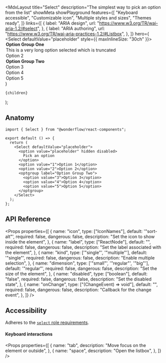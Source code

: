 
  <MdxLayout
    title="Select"
    description="The simplest way to pick an option from the list"
    showMeta
    showPlayground
    features={[
      "Keyboard accessible",
      "Customizable icon",
      "Multiple styles and sizes",
      "Themes ready",
    ]}
    links={[
      {
        label: "ARIA design",
        url: "https://www.w3.org/TR/wai-aria-1.2/#select",
      },
      {
        label: "ARIA authoring",
        url: "https://www.w3.org/TR/wai-aria-practices-1.2/#Listbox",
      },
    ]}
    hero={
      <LiveArea>
        <Select defaultValue="placeholder" style={{ maxInlineSize: "30ch" }}>
          <option value="placeholder" hidden disabled>
            Pick an option
          </option>
          <optgroup label="Option Group One">
            <option value="1">
              This is a very long option selected which is truncated
            </option>
            <option value="2">Option 2</option>
          </optgroup>
          <optgroup label="Option Group Two">
            <option value="3">Option 3</option>
            <option value="4">Option 4</option>
            <option value="5">Option 5</option>
          </optgroup>
        </Select>
      </LiveArea>
    }
  >
    {children}
  </MdxLayout>
);

## Anatomy

```tsx highlight=1,5-16
import { Select } from "@wonderflow/react-components";

export default () => {
  return (
    <Select defaultValue="placeholder">
      <option value="placeholder" hidden disabled>
        Pick an option
      </option>
      <option value="1">Option 1</option>
      <option value="2">Option 2</option>
      <optgroup label="Option Group Two">
        <option value="3">Option 3</option>
        <option value="4">Option 4</option>
        <option value="5">Option 5</option>
      </optgroup>
    </Select>
  );
};
```

## API Reference

<Props
  properties={[
    {
      name: "icon",
      type: ["IconNames"],
      default: '"sort-alt"',
      required: false,
      dangerous: false,
      description: "Set the icon to show inside the element",
    },
    {
      name: "label",
      type: ["ReactNode"],
      default: "",
      required: false,
      dangerous: false,
      description: "Set the label associated with the element",
    },
    {
      name: "kind",
      type: ['"single"', '"multiple"'],
      default: '"single"',
      required: false,
      dangerous: false,
      description: "Enable multiple selection",
    },
    {
      name: "dimension",
      type: ['"small"', '"regular"', '"big"'],
      default: '"regular"',
      required: false,
      dangerous: false,
      description: "Set the size of the element",
    },
    {
      name: "disabled",
      type: ["boolean"],
      default: "false",
      required: false,
      dangerous: false,
      description: "Set the disabled state",
    },
    {
      name: "onChange",
      type: ["(ChangeEvent<HTMLSelectElement>) => void"],
      default: "",
      required: false,
      dangerous: false,
      description: "Callback for the change event",
    },
  ]}
/>

## Accessibility

Adheres to the [`select` role requirements](https://www.w3.org/TR/wai-aria-1.2/#select).

#### Keyboard interactions

<Props
  properties={[
    {
      name: "tab",
      description: "Move focus on the element or outside",
    },
    {
      name: "space",
      description: "Open the listbox",
    },
  ]}
/>
